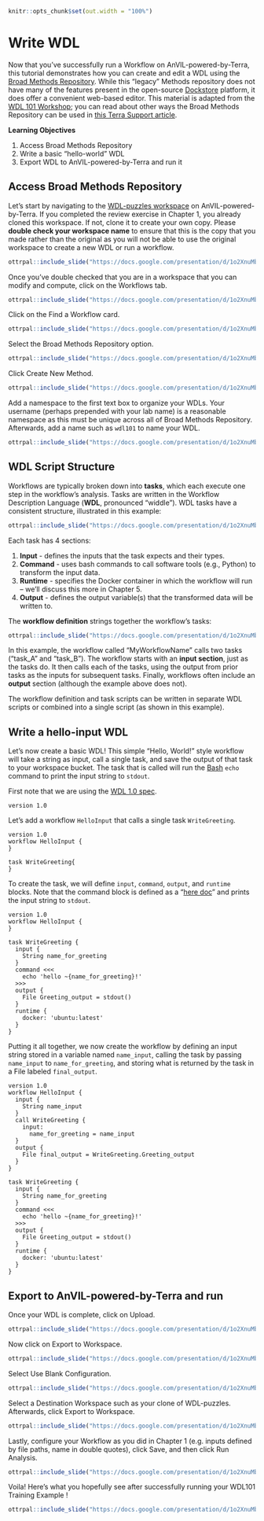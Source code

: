 ```r
knitr::opts_chunk$set(out.width = "100%")
```

# Write WDL

Now that you've successfully run a Workflow on AnVIL-powered-by-Terra, this tutorial demonstrates how you can create and edit a WDL using the [Broad Methods Repository](https://portal.firecloud.org/?return=anvil#methods).
While this "legacy" Methods repository does not have many of the features present in the open-source [Dockstore](https://dockstore.org/) platform, it does offer a convenient web-based editor.
This material is adapted from the [WDL 101 Workshop](https://support.terra.bio/hc/en-us/articles/8693717360411); 
you can read about other ways the Broad Methods Repository can be used in [this Terra Support article](https://support.terra.bio/hc/en-us/articles/360031366091).

**Learning Objectives**

1. Access Broad Methods Repository
1. Write a basic "hello-world" WDL
1. Export WDL to AnVIL-powered-by-Terra and run it

## Access Broad Methods Repository

Let's start by navigating to the [WDL-puzzles workspace](https://app.terra.bio/#workspaces/help-gatk/WDL-puzzles) on AnVIL-powered-by-Terra.
If you completed the review exercise in Chapter 1, you already cloned this workspace. If not, clone it to create your own copy.
Please **double check your workspace name** to ensure that this is the copy that you made rather than the original as you will not be able to use the original workspace to create a new WDL or run a workflow.

```r
ottrpal::include_slide("https://docs.google.com/presentation/d/1o2XnuMbqWVLf4XrsXolIQ7ulfnMlpJlrUxN0Y8aLIVQ/edit#slide=id.g1397c25e58c_0_185")
```

Once you've double checked that you are in a workspace that you can modify and compute, click on the Workflows tab.

```r
ottrpal::include_slide("https://docs.google.com/presentation/d/1o2XnuMbqWVLf4XrsXolIQ7ulfnMlpJlrUxN0Y8aLIVQ/edit#slide=id.g139bf26eaed_0_27")
```

Click on the Find a Workflow card.

```r
ottrpal::include_slide("https://docs.google.com/presentation/d/1o2XnuMbqWVLf4XrsXolIQ7ulfnMlpJlrUxN0Y8aLIVQ/edit#slide=id.g139bf26eaed_0_1")
```

Select the Broad Methods Repository option.

```r
ottrpal::include_slide("https://docs.google.com/presentation/d/1o2XnuMbqWVLf4XrsXolIQ7ulfnMlpJlrUxN0Y8aLIVQ/edit#slide=id.g139bf26eaed_0_6")
```

Click Create New Method.

```r
ottrpal::include_slide("https://docs.google.com/presentation/d/1o2XnuMbqWVLf4XrsXolIQ7ulfnMlpJlrUxN0Y8aLIVQ/edit#slide=id.g139bf26eaed_0_11")
```

Add a namespace to the first text box to organize your WDLs.
Your username (perhaps prepended with your lab name) is a reasonable namespace as this must be unique across all of Broad Methods Repository.
Afterwards, add a name such as `wdl101` to name your WDL.

```r
ottrpal::include_slide("https://docs.google.com/presentation/d/1o2XnuMbqWVLf4XrsXolIQ7ulfnMlpJlrUxN0Y8aLIVQ/edit#slide=id.g139bf26eaed_0_16")
```

## WDL Script Structure

Workflows are typically broken down into **tasks**, which each execute one step in the workflow’s analysis.
Tasks are written in the Workflow Description Language (**WDL**, pronounced “widdle”). WDL tasks have a consistent structure, illustrated in this example:

```r
ottrpal::include_slide("https://docs.google.com/presentation/d/1o2XnuMbqWVLf4XrsXolIQ7ulfnMlpJlrUxN0Y8aLIVQ/edit#slide=id.g28b2946aa7c_7_6")
```

Each task has 4 sections:

1. **Input** - defines the inputs that the task expects and their types.
1. **Command** - uses bash commands to call software tools (e.g., Python) to transform the input data.
1. **Runtime** - specifies the Docker container in which the workflow will run – we’ll discuss this more in Chapter 5.
1. **Output** - defines the output variable(s) that the transformed data will be written to.

The **workflow definition** strings together the workflow’s tasks:

```r
ottrpal::include_slide("https://docs.google.com/presentation/d/1o2XnuMbqWVLf4XrsXolIQ7ulfnMlpJlrUxN0Y8aLIVQ/edit#slide=id.g28b2946aa7c_7_13")
```

In this example, the workflow called “MyWorkflowName” calls two tasks (“task_A” and “task_B”). The workflow starts with an **input section**, just as the tasks do. It then calls each of the tasks, using the output from prior tasks as the inputs for subsequent tasks. Finally, workflows often include an **output** section (although the example above does not).

The workflow definition and task scripts can be written in separate WDL scripts or combined into a single script (as shown in this example).

## Write a hello-input WDL

Let's now create a basic WDL!
This simple "Hello, World!" style workflow will take a string as input, call a single task, and save the output of that task to your workspace bucket.
The task that is called will run the [Bash](https://swcarpentry.github.io/shell-novice/01-intro.html) `echo` command to print the input string to `stdout`.

First note that we are using the [WDL 1.0 spec](https://github.com/openwdl/wdl/tree/main/versions).

```
version 1.0
```

Let's add a workflow `HelloInput` that calls a single task `WriteGreeting`.

```
version 1.0
workflow HelloInput {
}

task WriteGreeting{
}
```

To create the task, we will define  `input`, `command`, `output`, and `runtime` blocks.
Note that the command block is defined as a "[here doc](https://en.wikipedia.org/wiki/Here_document)" and prints the input string to `stdout`.  

```
version 1.0
workflow HelloInput {
}

task WriteGreeting {
  input {
    String name_for_greeting
  }
  command <<<
    echo 'hello ~{name_for_greeting}!'
  >>>
  output {
    File Greeting_output = stdout()
  }
  runtime {
    docker: 'ubuntu:latest'
  }
}
```

Putting it all together, we now create the workflow by defining an input string stored in a variable named `name_input`, calling the task by passing `name_input` to `name_for_greeting`, and storing what is returned by the task in a File labeled `final_output`. 

```
version 1.0
workflow HelloInput {
  input {
    String name_input
  }
  call WriteGreeting {
    input: 
      name_for_greeting = name_input
  }
  output {
    File final_output = WriteGreeting.Greeting_output
  }
}

task WriteGreeting {
  input {
    String name_for_greeting
  }
  command <<<
    echo 'hello ~{name_for_greeting}!'
  >>>
  output {
    File Greeting_output = stdout()
  }
  runtime {
    docker: 'ubuntu:latest'
  }
}
```

## Export to AnVIL-powered-by-Terra and run

Once your WDL is complete, click on Upload.

```r
ottrpal::include_slide("https://docs.google.com/presentation/d/1o2XnuMbqWVLf4XrsXolIQ7ulfnMlpJlrUxN0Y8aLIVQ/edit#slide=id.g139bf26eaed_0_40")
```

Now click on Export to Workspace.

```r
ottrpal::include_slide("https://docs.google.com/presentation/d/1o2XnuMbqWVLf4XrsXolIQ7ulfnMlpJlrUxN0Y8aLIVQ/edit#slide=id.g139bf26eaed_0_45")
```

Select Use Blank Configuration.

```r
ottrpal::include_slide("https://docs.google.com/presentation/d/1o2XnuMbqWVLf4XrsXolIQ7ulfnMlpJlrUxN0Y8aLIVQ/edit#slide=id.g139bf26eaed_0_50")
```

Select a Destination Workspace such as your clone of WDL-puzzles.  Afterwards, click Export to Workspace.

```r
ottrpal::include_slide("https://docs.google.com/presentation/d/1o2XnuMbqWVLf4XrsXolIQ7ulfnMlpJlrUxN0Y8aLIVQ/edit#slide=id.g139bf26eaed_0_55")
```

Lastly, configure your Workflow as you did in Chapter 1 (e.g. inputs defined by file paths, name in double quotes), click Save, and then click Run Analysis.

```r
ottrpal::include_slide("https://docs.google.com/presentation/d/1o2XnuMbqWVLf4XrsXolIQ7ulfnMlpJlrUxN0Y8aLIVQ/edit#slide=id.g139bf26eaed_0_60")
```

Voila!  Here's what you hopefully see after successfully running your WDL101 Training Example !

```r
ottrpal::include_slide("https://docs.google.com/presentation/d/1o2XnuMbqWVLf4XrsXolIQ7ulfnMlpJlrUxN0Y8aLIVQ/edit#slide=id.g139bf26eaed_0_65")
```
